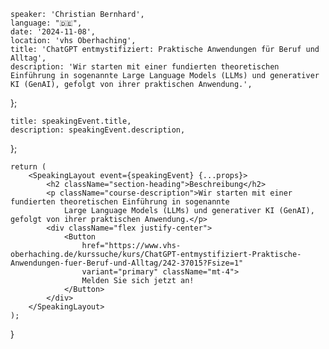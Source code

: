 
    speaker: 'Christian Bernhard',
    language: "🇩🇪",
    date: '2024-11-08',
    location: 'vhs Oberhaching',
    title: 'ChatGPT entmystifiziert: Praktische Anwendungen für Beruf und Alltag',
    description: 'Wir starten mit einer fundierten theoretischen Einführung in sogenannte Large Language Models (LLMs) und generativer KI (GenAI), gefolgt von ihrer praktischen Anwendung.',
};

    title: speakingEvent.title,
    description: speakingEvent.description,
};

    return (
        <SpeakingLayout event={speakingEvent} {...props}>
            <h2 className="section-heading">Beschreibung</h2>
            <p className="course-description">Wir starten mit einer fundierten theoretischen Einführung in sogenannte
                Large Language Models (LLMs) und generativer KI (GenAI), gefolgt von ihrer praktischen Anwendung.</p>
            <div className="flex justify-center">
                <Button
                    href="https://www.vhs-oberhaching.de/kurssuche/kurs/ChatGPT-entmystifiziert-Praktische-Anwendungen-fuer-Beruf-und-Alltag/242-37015?Fsize=1"
                    variant="primary" className="mt-4">
                    Melden Sie sich jetzt an!
                </Button>
            </div>
        </SpeakingLayout>
    );
}

